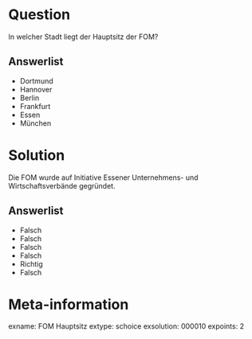 Question
========
In welcher Stadt liegt der Hauptsitz der FOM?

Answerlist
----------
- Dortmund
- Hannover
- Berlin
- Frankfurt
- Essen
- München

Solution
========
Die FOM wurde auf Initiative Essener Unternehmens- und Wirtschaftsverbände gegründet.

Answerlist
----------
- Falsch
- Falsch
- Falsch
- Falsch
- Richtig
- Falsch

Meta-information
================
exname: FOM Hauptsitz
extype: schoice
exsolution: 000010
expoints: 2
